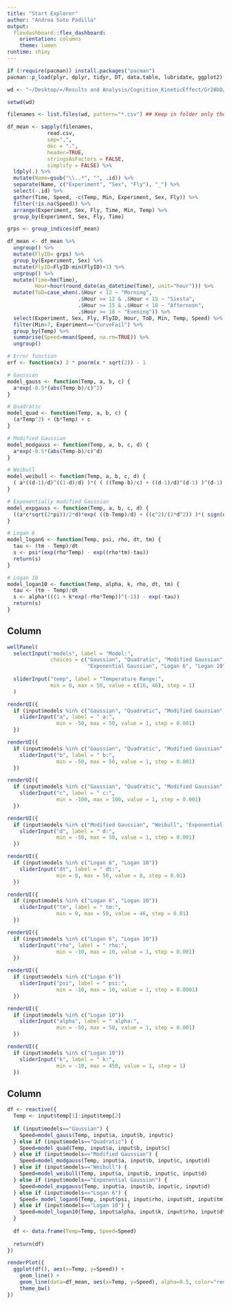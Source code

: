 ```yaml
---
title: "Start Explorer"
author: "Andrea Soto Padilla"
output: 
  flexdashboard::flex_dashboard:
    orientation: columns
    theme: lumen
runtime: shiny
---
```


```r
if (!require(pacman)) install.packages("pacman")
pacman::p_load(plyr, dplyr, tidyr, DT, data.table, lubridate, ggplot2)

wd <- "~/Desktop/=/Results and Analysis/Cognition_KineticEffect/Gr28bD/TempCurve/R_TMV_TempCurve/Gr28bd"

setwd(wd)

filenames <- list.files(wd, pattern="*.csv") ## Keep in folder only the .csv files that are of interest
```

```r
df_mean <- sapply(filenames,
             read.csv,
             sep=",",
             dec = ".",
             header=TRUE,
             stringsAsFactors = FALSE,
             simplify = FALSE) %>%
  ldply(.) %>%
  mutate(Name=gsub("\\..*", "", .id)) %>%
  separate(Name, c("Experiment", "Sex", "Fly"), "_") %>%
  select(-.id) %>%
  gather(Time, Speed, -c(Temp, Min, Experiment, Sex, Fly)) %>%
  filter(!is.na(Speed)) %>%
  arrange(Experiment, Sex, Fly, Time, Min, Temp) %>%
  group_by(Experiment, Sex, Fly, Time)

grps <- group_indices(df_mean)

df_mean <- df_mean %>%
  ungroup() %>%
  mutate(FlyID= grps) %>%
  group_by(Experiment, Sex) %>%
  mutate(FlyID=FlyID-min(FlyID)+1) %>%
  ungroup() %>%
  mutate(Time=hm(Time),
         Hour=hour(round_date(as_datetime(Time), unit="hour"))) %>%
  mutate(ToD=case_when(.$Hour < 12 ~ "Morning",
                       .$Hour >= 12 & .$Hour < 15 ~ "Siesta",
                       .$Hour >= 15 & .$Hour < 18 ~ "Afternoon",
                       .$Hour >= 18 ~ "Evening")) %>%
  select(Experiment, Sex, Fly, FlyID, Hour, ToD, Min, Temp, Speed) %>%
  filter(Min>7, Experiment=="CurveFail") %>%
  group_by(Temp) %>%
  summarise(Speed=mean(Speed, na.rm=TRUE)) %>%
  ungroup()
```

```r
# Error function
erf <- function(x) 2 * pnorm(x * sqrt(2)) - 1

# Gaussian
model_gauss <- function(Temp, a, b, c) {
  a*exp(-0.5*(abs(Temp-b)/c)^2)
}

# Quadratic
model_quad <- function(Temp, a, b, c) {
  (a*Temp^2) + (b*Temp) + c
}

# Modified Gaussian
model_modgauss <- function(Temp, a, b, c, d) {
  a*exp(-0.5*(abs(Temp-b)/c)^d)
}

# Weibull
model_weibull <- function(Temp, a, b, c, d) {
  ( a*((d-1)/d)^((1-d)/d) )*( ( ((Temp-b)/c) + ((d-1)/d)^(d-1) )^(d-1) )*exp( -( ((Temp-b)/c) + ((d-1)/d)^(1/d) )^d ) + (d-1)/d
}

# Exponentially modified Gaussian
model_expgauss <- function(Temp, a, b, c, d) {
  ((a*c*sqrt(2*pi))/2*d)*exp( ((b-Temp)/d) + ((c^2)/(2*d^2)) )*( sign(d) - erf( ((b-Temp)/sqrt(2*c)) + (c/sqrt(2*d)) ) )
}

# Logan 6
model_logan6 <- function(Temp, psi, rho, dt, tm) {
  tau <- (tm - Temp)/dt
  s <- psi*(exp(rho*Temp) - exp((rho*tm)-tau))
  return(s)
}

# Logan 10
model_logan10 <- function(Temp, alpha, k, rho, dt, tm) {
  tau <- (tm - Temp)/dt
  s <- alpha*(((1 + k*exp(-rho*Temp))^(-1)) - exp(-tau))
  return(s)
}
```

Column {.sidebar}
-----------------------------------------------------------------------

```r

wellPanel(
  selectInput("models", label = "Model:",
              choices = c("Gaussian", "Quadratic", "Modified Gaussian", "Weibull",
                          "Exponential Gaussian", "Logan 6", "Logan 10"), selected = "Gaussian"),
  
  sliderInput("temp", label = "Temperature Range:",
              min = 0, max = 50, value = c(16, 46), step = 1)
  )

renderUI({
  if (input$models %in% c("Gaussian", "Quadratic", "Modified Gaussian", "Weibull", "Exponential Gaussian"))
    sliderInput("a", label = " a:",
                min = -50, max = 50, value = 1, step = 0.001)
  })

renderUI({
  if (input$models %in% c("Gaussian", "Quadratic", "Modified Gaussian", "Weibull", "Exponential Gaussian"))
    sliderInput("b", label = " b:",
                min = -50, max = 50, value = 1, step = 0.001)
  })

renderUI({
  if (input$models %in% c("Gaussian", "Quadratic", "Modified Gaussian", "Weibull", "Exponential Gaussian"))
    sliderInput("c", label = " c:",
                min = -100, max = 100, value = 1, step = 0.001)
  })

renderUI({
  if (input$models %in% c("Modified Gaussian", "Weibull", "Exponential Gaussian"))
    sliderInput("d", label = " d:",
                min = -50, max = 50, value = 1, step = 0.001)
  })

renderUI({
  if (input$models %in% c("Logan 6", "Logan 10"))
    sliderInput("dt", label = " dt:",
                min = 0, max = 50, value = 8, step = 0.01)
  })

renderUI({
  if (input$models %in% c("Logan 6", "Logan 10"))
    sliderInput("tm", label = " tm:",
                min = 0, max = 50, value = 46, step = 0.01)
  })

renderUI({
  if (input$models %in% c("Logan 6", "Logan 10"))
    sliderInput("rho", label = " rho:",
                min = -10, max = 10, value = 1, step = 0.001)
  })

renderUI({
  if (input$models %in% c("Logan 6"))
    sliderInput("psi", label = " psi:",
                min = -10, max = 10, value = 1, step = 0.0001)
  })

renderUI({
  if (input$models %in% c("Logan 10"))
    sliderInput("alpha", label = " alpha:",
                min = -50, max = 50, value = 1, step = 0.001)
  })

renderUI({
  if (input$models %in% c("Logan 10"))
    sliderInput("k", label = " k:",
                min = -10, max = 450, value = 1, step = 1)
  })

```

Column
-----------------------------------------------------------------------

```r
df <- reactive({
  Temp <- input$temp[1]:input$temp[2]
  
  if (input$models=="Gaussian") {
    Speed=model_gauss(Temp, input$a, input$b, input$c)
  } else if (input$models=="Quadratic") {
    Speed=model_quad(Temp, input$a, input$b, input$c)
  } else if (input$models=="Modified Gaussian") {
    Speed=model_modgauss(Temp, input$a, input$b, input$c, input$d)
  } else if (input$models=="Weibull") {
    Speed=model_weibull(Temp, input$a, input$b, input$c, input$d)
  } else if (input$models=="Exponential Gaussian") {
    Speed=model_expgauss(Temp, input$a, input$b, input$c, input$d)
  } else if (input$models=="Logan 6") {
    Speed= model_logan6(Temp, input$psi, input$rho, input$dt, input$tm)
  } else if (input$models=="Logan 10") {
    Speed=model_logan10(Temp, input$alpha, input$k, input$rho, input$dt, input$tm)
  }
  
  df <- data.frame(Temp=Temp, Speed=Speed)
  
  return(df)
})
```

```r
renderPlot({
  ggplot(df(), aes(x=Temp, y=Speed)) +
    geom_line() +
    geom_line(data=df_mean, aes(x=Temp, y=Speed), alpha=0.5, color="red") +
    theme_bw()
})
```
